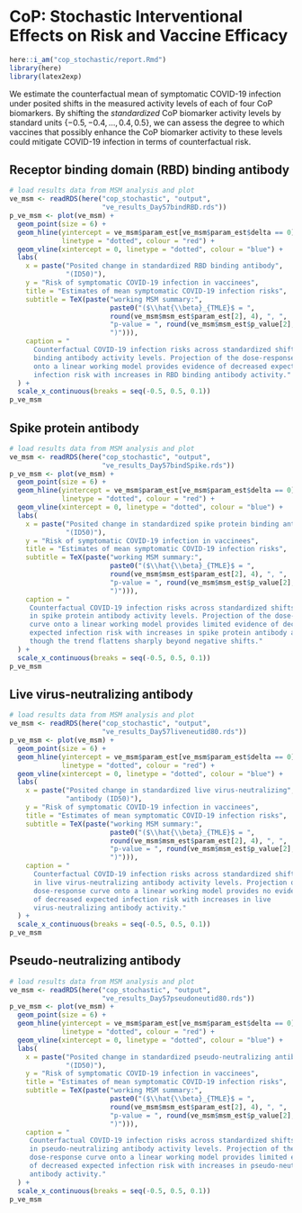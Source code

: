 # CoP: Stochastic Interventional Effects on Risk and Vaccine Efficacy {#cop-stochastic}

```r
here::i_am("cop_stochastic/report.Rmd")
library(here)
library(latex2exp)
```

We estimate the counterfactual mean of symptomatic COVID-19 infection under
posited shifts in the measured activity levels of each of four CoP biomarkers.
By shifting the _standardized_ CoP biomarker activity levels by standard units
$\{-0.5, -0.4, \ldots, 0.4, 0.5\}$, we can assess the degree to which vaccines
that possibly enhance the CoP biomarker activity to these levels could mitigate
COVID-19 infection in terms of counterfactual risk.

## Receptor binding domain (RBD) binding antibody

```r
# load results data from MSM analysis and plot
ve_msm <- readRDS(here("cop_stochastic", "output",
                       "ve_results_Day57bindRBD.rds"))
p_ve_msm <- plot(ve_msm) +
  geom_point(size = 6) +
  geom_hline(yintercept = ve_msm$param_est[ve_msm$param_est$delta == 0]$psi,
             linetype = "dotted", colour = "red") +
  geom_vline(xintercept = 0, linetype = "dotted", colour = "blue") +
  labs(
    x = paste("Posited change in standardized RBD binding antibody",
              "(ID50)"),
    y = "Risk of symptomatic COVID-19 infection in vaccinees",
    title = "Estimates of mean symptomatic COVID-19 infection risks",
    subtitle = TeX(paste("working MSM summary:",
                         paste0("($\\hat{\\beta}_{TMLE}$ = ",
                         round(ve_msm$msm_est$param_est[2], 4), ", ",
                         "p-value = ", round(ve_msm$msm_est$p_value[2], 4),
                         ")"))),
    caption = "
      Counterfactual COVID-19 infection risks across standardized shifts in RBD
      binding antibody activity levels. Projection of the dose-response curve
      onto a linear working model provides evidence of decreased expected
      infection risk with increases in RBD binding antibody activity."
  ) +
  scale_x_continuous(breaks = seq(-0.5, 0.5, 0.1))
p_ve_msm
```

## Spike protein antibody

```r
# load results data from MSM analysis and plot
ve_msm <- readRDS(here("cop_stochastic", "output",
                       "ve_results_Day57bindSpike.rds"))
p_ve_msm <- plot(ve_msm) +
  geom_point(size = 6) +
  geom_hline(yintercept = ve_msm$param_est[ve_msm$param_est$delta == 0]$psi,
             linetype = "dotted", colour = "red") +
  geom_vline(xintercept = 0, linetype = "dotted", colour = "blue") +
  labs(
    x = paste("Posited change in standardized spike protein binding antibody",
              "(ID50)"),
    y = "Risk of symptomatic COVID-19 infection in vaccinees",
    title = "Estimates of mean symptomatic COVID-19 infection risks",
    subtitle = TeX(paste("working MSM summary:",
                         paste0("($\\hat{\\beta}_{TMLE}$ = ",
                         round(ve_msm$msm_est$param_est[2], 4), ", ",
                         "p-value = ", round(ve_msm$msm_est$p_value[2], 4),
                         ")"))),
    caption = "
     Counterfactual COVID-19 infection risks across standardized shifts
     in spike protein antibody activity levels. Projection of the dose-response
     curve onto a linear working model provides limited evidence of decreased
     expected infection risk with increases in spike protein antibody activity,
     though the trend flattens sharply beyond negative shifts."
  ) +
  scale_x_continuous(breaks = seq(-0.5, 0.5, 0.1))
p_ve_msm
```

## Live virus-neutralizing antibody

```r
# load results data from MSM analysis and plot
ve_msm <- readRDS(here("cop_stochastic", "output",
                       "ve_results_Day57liveneutid80.rds"))
p_ve_msm <- plot(ve_msm) +
  geom_point(size = 6) +
  geom_hline(yintercept = ve_msm$param_est[ve_msm$param_est$delta == 0]$psi,
             linetype = "dotted", colour = "red") +
  geom_vline(xintercept = 0, linetype = "dotted", colour = "blue") +
  labs(
    x = paste("Posited change in standardized live virus-neutralizing",
              "antibody (ID50)"),
    y = "Risk of symptomatic COVID-19 infection in vaccinees",
    title = "Estimates of mean symptomatic COVID-19 infection risks",
    subtitle = TeX(paste("working MSM summary:",
                         paste0("($\\hat{\\beta}_{TMLE}$ = ",
                         round(ve_msm$msm_est$param_est[2], 4), ", ",
                         "p-value = ", round(ve_msm$msm_est$p_value[2], 4),
                         ")"))),
    caption = "
      Counterfactual COVID-19 infection risks across standardized shifts
      in live virus-neutralizing antibody activity levels. Projection of the
      dose-response curve onto a linear working model provides no evidence of
      of decreased expected infection risk with increases in live
      virus-neutralizing antibody activity."
  ) +
  scale_x_continuous(breaks = seq(-0.5, 0.5, 0.1))
p_ve_msm
```

## Pseudo-neutralizing antibody

```r
# load results data from MSM analysis and plot
ve_msm <- readRDS(here("cop_stochastic", "output",
                       "ve_results_Day57pseudoneutid80.rds"))
p_ve_msm <- plot(ve_msm) +
  geom_point(size = 6) +
  geom_hline(yintercept = ve_msm$param_est[ve_msm$param_est$delta == 0]$psi,
             linetype = "dotted", colour = "red") +
  geom_vline(xintercept = 0, linetype = "dotted", colour = "blue") +
  labs(
    x = paste("Posited change in standardized pseudo-neutralizing antibody",
              "(ID50)"),
    y = "Risk of symptomatic COVID-19 infection in vaccinees",
    title = "Estimates of mean symptomatic COVID-19 infection risks",
    subtitle = TeX(paste("working MSM summary:",
                         paste0("($\\hat{\\beta}_{TMLE}$ = ",
                         round(ve_msm$msm_est$param_est[2], 4), ", ",
                         "p-value = ", round(ve_msm$msm_est$p_value[2], 4),
                         ")"))),
    caption = "
     Counterfactual COVID-19 infection risks across standardized shifts
     in pseudo-neutralizing antibody activity levels. Projection of the
     dose-response curve onto a linear working model provides limited evidence
     of decreased expected infection risk with increases in pseudo-neutralizing
     antibody activity."
  ) +
  scale_x_continuous(breaks = seq(-0.5, 0.5, 0.1))
p_ve_msm
```

